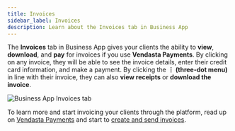 ```yaml
---
title: Invoices
sidebar_label: Invoices
description: Learn about the Invoices tab in Business App
---
```


The **Invoices** tab in Business App gives your clients the ability to **view**, **download**, and **pay** for invoices if you use **Vendasta Payments**. By clicking on any invoice, they will be able to see the invoice details, enter their credit card information, and make a payment. By clicking the **⋮ (three-dot menu)** in line with their invoice, they can also **view receipts** or **download the invoice**.

![Business App Invoices tab](/img/business-app/invoices.png)

To learn more and start invoicing your clients through the platform, read up on [Vendasta Payments](/commerce/payments/setting-up-vendasta-payments) and start to [create and send invoices](/commerce/invoices/create-and-send-invoices).